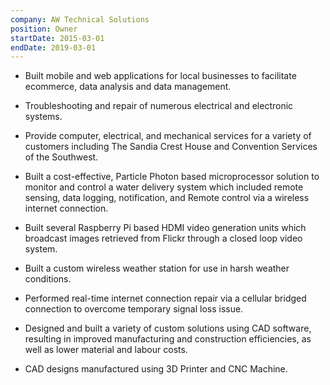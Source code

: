 ```yaml
---
company: AW Technical Solutions
position: Owner
startDate: 2015-03-01
endDate: 2019-03-01
---
```


- Built mobile and web applications for local businesses to facilitate ecommerce, data analysis and data management.

- Troubleshooting and repair of numerous electrical and electronic systems.

- Provide computer, electrical, and mechanical services for a variety of customers including The Sandia Crest House and Convention Services of the Southwest.

- Built a cost-effective, Particle Photon based microprocessor solution to monitor and control a water delivery system which included remote sensing, data logging, notification, and Remote control via a wireless internet connection.

- Built several Raspberry Pi based HDMI video generation units which broadcast images retrieved from Flickr through a closed loop video system.

- Built a custom wireless weather station for use in harsh weather conditions.

- Performed real-time internet connection repair via a cellular bridged connection to overcome temporary signal loss issue.

- Designed and built a variety of custom solutions using CAD software, resulting in improved manufacturing and construction efficiencies, as well as lower material and labour costs.

- CAD designs manufactured using 3D Printer and CNC Machine.
